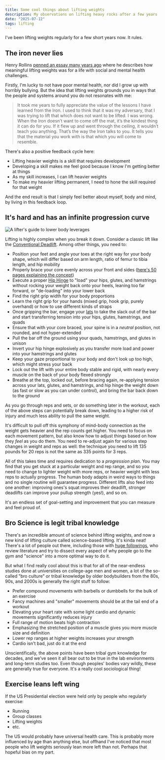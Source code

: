 ```yaml
---
title: Some cool things about lifting weights
description: My observations on lifting heavy rocks after a few years
date: "2025-07-12"
tags: lifting
---
```

I've been lifting weights regularly for a few short years now. It rules.

## The iron never lies

Henry Rollins [penned an essay many years ago](https://www.oldtimestrongman.com/articles/the-iron-by-henry-rollins/) where he describes how meaningful lifting weights was for a life with social and mental health challenges.

Firstly, I'm lucky to not have poor mental health, nor did I grow up with horribly bullying. But the idea that lifting weights grounds you in ways that the people and systems around you do not resonates with me:

> It took me years to fully appreciate the value of the lessons I have learned from the Iron. I used to think that it was my adversary, that I was trying to lift that which does not want to be lifted. I was wrong. When the Iron doesn’t want to come off the mat, it’s the kindest thing it can do for you. If it flew up and went through the ceiling, it wouldn’t teach you anything. That’s the way the Iron talks to you. It tells you that the material you work with is that which you will come to resemble.

There's also a positive feedback cycle here:

- Lifting heavier weights is a skill that requires development
- Developing a skill makes me feel good because I know I'm getting better at things
- As my skill increases, I can lift heavier weights
- To make my heavier lifting permanent, I need to hone the skill required for that weight

And the end result is that I simply feel better about myself, body and mind, by living in this feedback loop.

## It's hard and has an infinite progression curve

![A lifter's guide to lower body leverages](/img/leverages.png)

Lifting is highly complex when you break it down. Consider a classic lift like the [Conventional Deadlift](https://en.wikipedia.org/wiki/Deadlift). Among other things, you need to:

- Position your feet and angle your toes at the right way for your body shape, which will differ based on arm length, ratio of femur to tibia length, and hip mobility
- Properly brace your core evenly across your front and sides ([here's 50 pages explaining the concept](https://www.scribd.com/document/492792395/Breathing-and-Bracing-eBook))
- Execute a proper [Hip Hinge](https://www.verywellfit.com/how-to-do-a-hip-hinge-4685934) to "load" your hips, glutes, and hamstrings without rocking your weight back onto your heels, leaning too far forward, or "de-loading" into your lower back
- Find the right grip width for your body proportions
- Learn the right grip for your hands (mixed grip, hook grip, purely overhand) or how to use different kinds of straps
- Once gripping the bar, engage your [lats](https://en.wikipedia.org/wiki/Latissimus_dorsi_muscle) to take the slack out of the bar and start transferring tension into your hips, glutes, hamstrings, and quads
- Ensure that with your core braced, your spine is in a _neutral_ position, not rounded, and not hyper-extended
- Pull the bar off the ground using your quads, hamstrings, and glutes in unison
- Invert your hip hinge explosively as you transfer more load and power into your hamstrings and glutes
- Keep your gaze proportional to your body and don't look up too high, which might stress your back
- Lock out the lift with your entire body stable and rigid, with nearly every muscle on the back of your body flexed strongly
- Breathe at the top, locked out, before bracing again, re-applying tension across your lats, glutes, and hamstrings, and hip hinge the weight down (as fast or slow as you can under control), and bring the bar back down to the ground

As you go through reps and sets, or do something later in the workout, each of the above steps can potentially break down, leading to a higher risk of injury and much less ability to pull the same weight.

It's difficult to pull off this symphony of mind-body connection as the weight gets heavier and the rep counts get higher. You need to focus on each movement pattern, but also know how to adjust things based on how they _feel_ as you do them. You need to re-adjust again for various step changes in weight and reps as well: the technique you need to lift 135 pounds for 20 reps is not the same as 335 points for 3 reps.

All of this takes time and requires dedication to a _progression plan_. You may find that you get stuck at a particular weight and rep range, and so you need to change to lighter weight with more reps, or heavier weight with less reps to actually progress. The human body adapts in weird ways to things and no single routine will guarantee progress. Different lifts also feed into one another: improving ones's squat improves their deadlift, stronger deadlifts can improve your pullup strength (yes!), and so on.

It's an endless set of goal-setting and improvement that you can measure and feel proud of.

## Bro Science is legit tribal knowledge

There's an incredible amount of science behind lifting weights, and now a new kind of lifting culture called science-based lifting. It's kinda neat! There's a lot of people out there, including those with [huge followings](https://www.youtube.com/@JeffNippard), who review literature and try to dissect every aspect of why people go to the gym and "science" into a more optimal way to do it.

But what I find really cool about this is that for all of the near-endless studies done at universities on college-age men and women, a lot of the so-called "bro culture" or tribal knowledge by older bodybuilders from the 80s, 90s, and 2000s is generally the right stuff to follow:

- Prefer compound movements with barbells or dumbbells for the bulk of an exercise
- Fancy machines and "smaller" movements should be at the tail end of a workout
- Elevating your heart rate with some light cardio and dynamic movements significantly reduces injury
- Full range of motion beats high contraction
- Emphasizing the stretched position of a muscle gives you more muscle size and definition
- Lower rep ranges at higher weights increases your strength
- Cardio isn't bad, just do it at the end

Unscientifically, the above points have been tribal gym knowledge for decades, and we've seen it all bear out to be true in the lab environments and long-term studies too. Even though peoples' bodies vary wildly, these are generally true for everyone. It's a really cool sociological thing!

## Exercise leans left wing

If the US Presidential election were held only by people who regularly exercise:

- Running
- Group classes
- Lifting weights
- etc.

The US would probably have universal health care. This is probably more influenced by age than anything else, but offhand I've noticed that most people who lift weights seriously lean more left than not. Perhaps that hopeful bias on my part.

